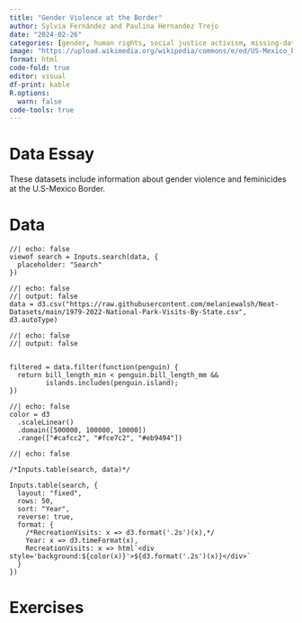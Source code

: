 ```yaml
---
title: "Gender Violence at the Border"
author: Sylvia Fernández and Paulina Hernandez Trejo
date: "2024-02-26"
categories: [gender, human rights, social justice activism, missing-data, communities]
image: "https://upload.wikimedia.org/wikipedia/commons/e/ed/US-Mexico_barrier_map.png"
format: html
code-fold: true
editor: visual
df-print: kable
R.options:
  warn: false
code-tools: true
---
```


::: {.panel-tabset .nav-pills}

# Data Essay

These datasets include information about gender violence and feminicides at the U.S-Mexico Border. 


# Data

``` ojs
//| echo: false
viewof search = Inputs.search(data, {
  placeholder: "Search"
})
```

```ojs
//| echo: false
//| output: false
data = d3.csv("https://raw.githubusercontent.com/melaniewalsh/Neat-Datasets/main/1979-2022-National-Park-Visits-By-State.csv", d3.autoType)
```

```ojs
//| echo: false
//| output: false


filtered = data.filter(function(penguin) {
  return bill_length_min < penguin.bill_length_mm &&
         islands.includes(penguin.island);
})
```

```ojs
//| echo: false
color = d3
  .scaleLinear()
  .domain([500000, 100000, 10000])
  .range(["#cafcc2", "#fce7c2", "#eb9494"])
```

```ojs
//| echo: false

/*Inputs.table(search, data)*/

Inputs.table(search, {
  layout: "fixed",
  rows: 50,
  sort: "Year",
  reverse: true,
  format: {
    /*RecreationVisits: x => d3.format('.2s')(x),*/
    Year: x => d3.timeFormat(x),
    RecreationVisits: x => html`<div style='background:${color(x)}'>${d3.format('.2s')(x)}</div>`
  }
})
```




# Exercises

:::
